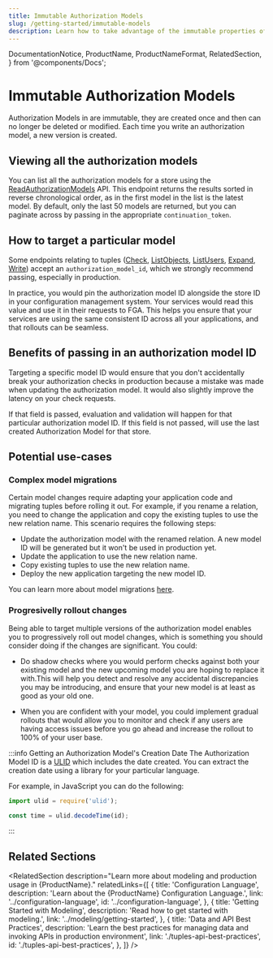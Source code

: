 ```yaml
---
title: Immutable Authorization Models
slug: /getting-started/immutable-models
description: Learn how to take advantage of the immutable properties of Authorization Models
---
```


  DocumentationNotice,
  ProductName,
  ProductNameFormat,
  RelatedSection,
} from '@components/Docs';

# Immutable Authorization Models

<DocumentationNotice />

Authorization Models in <ProductName format={ProductNameFormat.ShortForm}/> are immutable, they are created once and then can no longer be deleted or modified. Each time you write an authorization model, a new version is created.

## Viewing all the authorization models

You can list all the authorization models for a store using the [ReadAuthorizationModels](/api/service#/Authorization%20Models/ReadAuthorizationModels) API. This endpoint returns the results sorted in reverse chronological order, as in the first model in the list is the latest model. By default, only the last 50 models are returned, but you can paginate across by passing in the appropriate `continuation_token`.

## How to target a particular model

Some endpoints relating to tuples ([Check](/api/service#/Relationship%20Queries/Check), [ListObjects](/api/service#/Relationship%20Queries/ListObjects), [ListUsers](/api/service#/Relationship%20Queries/ListUsers), [Expand](/api/service#/Relationship%20Queries/Expand), [Write](/api/service#/Relationship%20Tuples/Write)) accept an `authorization_model_id`, which we strongly recommend passing, especially in production.

In practice, you would pin the authorization model ID alongside the store ID in your configuration management system. Your services would read this value and use it in their requests to FGA. This helps you ensure that your services are using the same consistent ID across all your applications, and that rollouts can be seamless.

## Benefits of passing in an authorization model ID

Targeting a specific model ID would ensure that you don't accidentally break your authorization checks in production because a mistake was made when updating the authorization model. It would also slightly improve the latency on your check requests.

If that field is passed, evaluation and validation will happen for that particular authorization model ID. If this field is not passed, <ProductName format={ProductNameFormat.ShortForm}/> will use the last created Authorization Model for that store.

## Potential use-cases

### Complex model migrations

Certain model changes require adapting your application code and migrating tuples before rolling it out. For example, if you rename a relation, you need to change the application and copy the existing tuples to use the new relation name. This scenario requires the following steps:

- Update the authorization model with the renamed relation. A new model ID will be generated but it won't be used in production yet.
- Update the application to use the new relation name.
- Copy existing tuples to use the new relation name.
- Deploy the new application targeting the new model ID.

You can learn more about model migrations [here](../modeling/migrating/overview.mdx).

### Progresivelly rollout changes

Being able to target multiple versions of the authorization model enables you to progressively roll out model changes, which is something you should consider doing if the changes are significant. You could:

- Do shadow checks where you would perform checks against both your existing model and the new upcoming model you are hoping to replace it with.This will help you detect and resolve any accidental discrepancies you may be introducing, and ensure that your new model is at least as good as your old one.

- When you are confident with your model, you could implement gradual rollouts that would allow you to monitor and check if any users are having access issues before you go ahead and increase the rollout to 100% of your user base.

:::info Getting an Authorization Model's Creation Date
The Authorization Model ID is a [ULID](https://github.com/ulid/spec) which includes the date created. You can extract the creation date using a library for your particular language.

For example, in JavaScript you can do the following:

```js
import ulid = require('ulid');

const time = ulid.decodeTime(id);
```

:::

## Related Sections

<RelatedSection
  description="Learn more about modeling and production usage in {ProductName}."
  relatedLinks={[
    {
      title: 'Configuration Language',
      description: 'Learn about the {ProductName} Configuration Language.',
      link: '../configuration-language',
      id: '../configuration-language',
    },
    {
      title: 'Getting Started with Modeling',
      description: 'Read how to get started with modeling.',
      link: '../modeling/getting-started',
    },
    {
      title: 'Data and API Best Practices',
      description: 'Learn the best practices for managing data and invoking APIs in production environment',
      link: './tuples-api-best-practices',
      id: './tuples-api-best-practices',
    },
  ]}
/>
